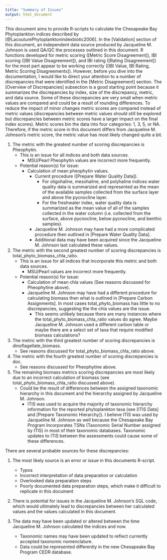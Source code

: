 ```yaml
---
title: "Summary of Issues"
output: html_document
---
```


This document aims to provide R-scripts to calculate the Chesapeake Bay Phytoplankton indices described by [@LacouturePhytoplanktonindexbiotic2006]. In the [Validation] section of this document, an independent data source produced by Jacqueline M. Johnson is used QA/QC the processes outlined in this document. R functions developed for metric scoring ([Metric Score Disagreement]), IBI scoring ([IBI Value Disagreement]), and IBI rating ([Rating Disagreement]) for the most part appear to be working correctly ([IBI Value, IBI Rating, Metric Scoring Disagreements]). However, before you dive into the documentation, I would like to direct your attention to a number of discrepancies that were identified in the [Metric Disagreement] section. 
The [Overview of Discrepancies] subsection is a good starting point because it summarizes the discrepancies by index, size of the discrepancy, metric, and data source. Some of these discrepancies are very small when metric values are compared and could be a result of rounding differences. To reduce the impact of minor changes metric scores are compared instead of metric values (discrepancies between metric values should still be explored but discrepancies between metric scores have a larger impact on the final index scores). Metric scores bin the data into four categories: 1, 3, 5, or NA. Therefore, if the metric score in this document differs from Jacqueline M. Johnson's metric score, the metric value has most likely changed quite a bit.


1. The metric with the greatest number of scoring discrepancies is Pheophytin. 
    + This is an issue for all indices and both data sources.
        + MSU/Pearl Pheophytin values are incorrect more frequently.
    + Potential reason(s) for issue:
        + Calculation of mean pheophytin values.
            + Current procedure ([Prepare Water Quality Data]).
                + For oligohaline, mesohaline, and polyhaline indices water quality data is summarized and represented as the mean of the available samples collected from the surface layer and above the pycnocline layer.
                + For the freshwater index, water quality data is summarized as the mean value of all of the samples collected in the water column (i.e. collected from the surface, above pycnocline, below pycnocline, and benthic samples).
            + Jacqueline M. Johnson may have had a more complicated procedure then outlined in [Prepare Water Quality Data].
            + Additional data may have been acquired since the Jacqueline M. Johnson last calculated these values.

2. The metric with the second greatest number of scoring discrepancies is total_phyto_biomass_chla_ratio.
    + This is an issue for all indices that incorporate this metric and both data sources.
        + MSU/Pearl values are incorrect more frequently.
    + Potential reason(s) for issue:
        + Calculation of mean chla values (See reasons discussed for Pheophytine above).
        + Jacqueline M. Johnson may have had a different procedure for calculating biomass then what is outlined in [Prepare Carbon Assignments]. In most cases total_phyto_biomass has little to no discrepancies, suggesting the the chla values are the issue.
            + This seems unlikely because there are many instances where the total_phyto_biomass_chla_ratio values do agree. Maybe Jacqueline M. Johnson used a different carbon table or maybe there are a select set of taxa that require modified biomass calculations?

3. The metric with the third greatest number of scoring discrepancies is dinoflagellate_biomass.
    + See reasons discussed for total_phyto_biomass_chla_ratio above.
    
4. The metric with the fourth greatest number of scoring discrepancies is doc.
    + See reasons discussed for Pheophytine above.

5. The remaining biomass metrics scoring discrepancies are most likely due to an incorrect calculation of biomass (see total_phyto_biomass_chla_ratio discussed above).
    + Could be the result of differences between the assigned taxonomic hierarchy in this document and the hierarchy assigned by Jacqueline M. Johnson.
        + ITIS was used to acquire the majority of taxonomic hierarchy information for the reported phytoplankton taxa (see [ITIS Data] and [Prepare Taxonomic Hierarchy]). I believe ITIS was used by Jacqueline M. Johnson as well because the Chesapeake Bay Program Incorporates TSNs (Taxonomic Serial Number assigned by ITIS) in most of their taxonomic databases. Taxonomic updates to ITIS between the assessments could cause some of these differences.

There are several probable sources for these discrepancies: 

1. The most likely source is an error or issue in this documents R-script. 
    + Typos
    + Incorrect interpretation of data preparation or calculation
    + Overlooked data preparation steps
    + Poorly documented data preparation steps, which make it difficult to replicate in this document

2. There is potential for issues in the Jacqueline M. Johnson's SQL code, which would ultimately lead to discrepancies between her calculated values and the values calculated in this document. 

3. The data may have been updated or altered between the time Jacqueline M. Johnson calculated the indices and now.
    + Taxonomic names may have been updated to reflect currently accepted taxonomic nomenclature.
    + Data could be represented differently in the new Chesapeake Bay Program CEDR database.

